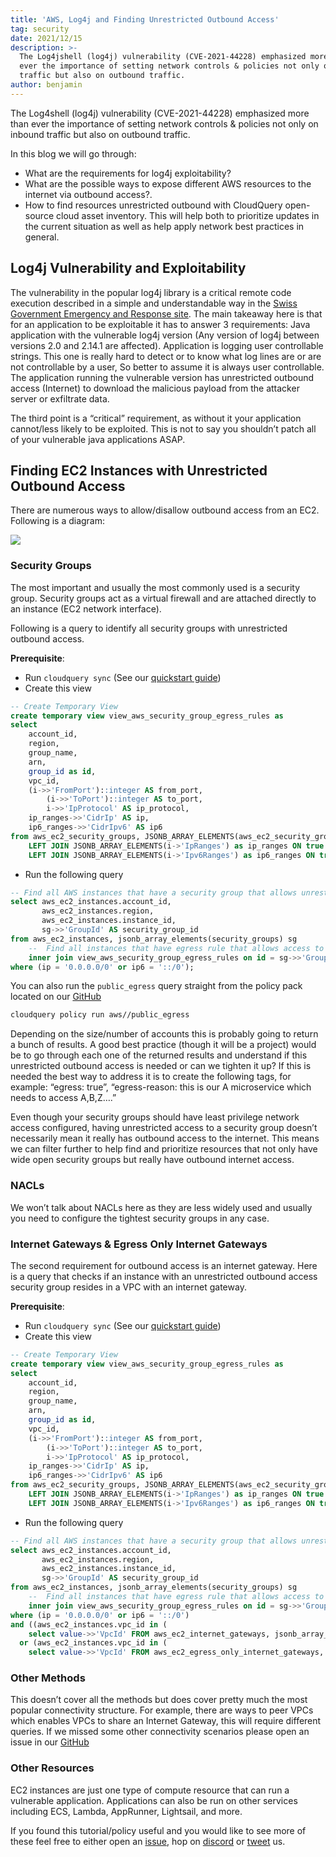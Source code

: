 ```yaml
---
title: 'AWS, Log4j and Finding Unrestricted Outbound Access'
tag: security
date: 2021/12/15
description: >-
  The Log4jshell (log4j) vulnerability (CVE-2021-44228) emphasized more than
  ever the importance of setting network controls & policies not only on inbound
  traffic but also on outbound traffic.
author: benjamin
---
```



<BlogHeader/>

The Log4shell (log4j) vulnerability (CVE-2021-44228) emphasized more than ever the importance of setting network controls & policies not only on inbound traffic but also on outbound traffic.

In this blog we will go through:

- What are the requirements for log4j exploitability?
- What are the possible ways to expose different AWS resources to the internet via outbound access?.
- How to find resources unrestricted outbound with CloudQuery open-source cloud asset inventory. This will help both to prioritize updates in the current situation as well as help apply network best practices in general.

## Log4j Vulnerability and Exploitability

The vulnerability in the popular log4j library is a critical remote code execution described in a simple and understandable way in the [Swiss Government Emergency and Response site](https://github.com/govcert-ch/website/blob/8e3128159a0e078a1ad07317e191f236c54b8e11/content/blog/zero-day-exploit-targeting-popular-java-library-log4j/post.md). The main takeaway here is that for an application to be exploitable it has to answer 3 requirements:
Java application with the vulnerable log4j version (Any version of log4j between versions 2.0 and 2.14.1 are affected).
Application is logging user controllable strings. This one is really hard to detect or to know what log lines are or are not controllable by a user, So better to assume it is always user controllable.
The application running the vulnerable version has unrestricted outbound access (Internet) to download the malicious payload from the attacker server or exfiltrate data.

The third point is a “critical” requirement, as without it your application cannot/less likely to be exploited. This is not to say you shouldn’t patch all of your vulnerable java applications ASAP.

## Finding EC2 Instances with Unrestricted Outbound Access

There are numerous ways to allow/disallow outbound access from an EC2. Following is a diagram:

![](/images/blog/outbound-architecture.png)

### Security Groups

The most important and usually the most commonly used is a security group. Security groups act as a virtual firewall and are attached directly to an instance (EC2 network interface).

Following is a query to identify all security groups with unrestricted outbound access.

**Prerequisite**:

- Run `cloudquery sync` (See our [quickstart guide](/docs/quickstart))
- Create this view

```sql copy
-- Create Temporary View
create temporary view view_aws_security_group_egress_rules as
select
    account_id,
    region,
    group_name,
    arn,
    group_id as id,
    vpc_id,
    (i->>'FromPort')::integer AS from_port,
        (i->>'ToPort')::integer AS to_port,
        i->>'IpProtocol' AS ip_protocol,
    ip_ranges->>'CidrIp' AS ip,
    ip6_ranges->>'CidrIpv6' AS ip6
from aws_ec2_security_groups, JSONB_ARRAY_ELEMENTS(aws_ec2_security_groups.ip_permissions_egress) as i
    LEFT JOIN JSONB_ARRAY_ELEMENTS(i->'IpRanges') as ip_ranges ON true
    LEFT JOIN JSONB_ARRAY_ELEMENTS(i->'Ipv6Ranges') as ip6_ranges ON true;
```

- Run the following query

```sql copy
-- Find all AWS instances that have a security group that allows unrestricted egress
select aws_ec2_instances.account_id, 
       aws_ec2_instances.region, 
       aws_ec2_instances.instance_id, 
       sg->>'GroupId' AS security_group_id 
from aws_ec2_instances, jsonb_array_elements(security_groups) sg
    --  Find all instances that have egress rule that allows access to all ip addresses
    inner join view_aws_security_group_egress_rules on id = sg->>'GroupId'
where (ip = '0.0.0.0/0' or ip6 = '::/0');
```

You can also run the `public_egress` query straight from the policy pack located on our [GitHub](https://github.com/cloudquery/cloudquery/tree/main/plugins/source/aws/policies)

```bash copy
cloudquery policy run aws//public_egress
```

Depending on the size/number of accounts this is probably going to return a bunch of results. A good best practice (though it will be a project) would be to go through each one of the returned results and understand if this unrestricted outbound access is needed or can we tighten it up? If this is needed the best way to address it is to create the following tags, for example: “egress: true”, “egress-reason: this is our A microservice which needs to access A,B,Z….”

Even though your security groups should have least privilege network access configured, having unrestricted access to a security group doesn’t necessarily mean it really has outbound access to the internet. This means we can filter further to help find and prioritize resources that not only have wide open security groups but really have outbound internet access.

### NACLs

We won’t talk about NACLs here as they are less widely used and usually you need to configure the tightest security groups in any case.

### Internet Gateways & Egress Only Internet Gateways

The second requirement for outbound access is an internet gateway. Here is a query that checks if an instance with an unrestricted outbound access security group resides in a VPC with an internet gateway.

**Prerequisite**:

- Run `cloudquery sync` (See our [quickstart guide](/docs/quickstart))
- Create this view

```sql copy
-- Create Temporary View
create temporary view view_aws_security_group_egress_rules as
select
    account_id,
    region,
    group_name,
    arn,
    group_id as id,
    vpc_id,
    (i->>'FromPort')::integer AS from_port,
        (i->>'ToPort')::integer AS to_port,
        i->>'IpProtocol' AS ip_protocol,
    ip_ranges->>'CidrIp' AS ip,
    ip6_ranges->>'CidrIpv6' AS ip6
from aws_ec2_security_groups, JSONB_ARRAY_ELEMENTS(aws_ec2_security_groups.ip_permissions_egress) as i
    LEFT JOIN JSONB_ARRAY_ELEMENTS(i->'IpRanges') as ip_ranges ON true
    LEFT JOIN JSONB_ARRAY_ELEMENTS(i->'Ipv6Ranges') as ip6_ranges ON true;
```

- Run the following query

```sql copy
-- Find all AWS instances that have a security group that allows unrestricted egress, and are in a VPC with an internet gateway
select aws_ec2_instances.account_id, 
       aws_ec2_instances.region, 
       aws_ec2_instances.instance_id, 
       sg->>'GroupId' AS security_group_id
from aws_ec2_instances, jsonb_array_elements(security_groups) sg
    --  Find all instances that have egress rule that allows access to all ip addresses
    inner join view_aws_security_group_egress_rules on id = sg->>'GroupId'
where (ip = '0.0.0.0/0' or ip6 = '::/0')
and ((aws_ec2_instances.vpc_id in (
    select value->>'VpcId' FROM aws_ec2_internet_gateways, jsonb_array_elements(aws_ec2_internet_gateways.attachments) AS value))
  or (aws_ec2_instances.vpc_id in (
    select value->>'VpcId' FROM aws_ec2_egress_only_internet_gateways, jsonb_array_elements(aws_ec2_egress_only_internet_gateways.attachments) AS value)));
```

### Other Methods

This doesn’t cover all the methods but does cover pretty much the most popular connectivity structure. For example, there are ways to peer VPCs which enables VPCs to share an Internet Gateway, this will require different queries. If we missed some other connectivity scenarios please open an issue in our [GitHub](https://github.com/cloudquery/cloudquery)

### Other Resources

EC2 instances are just one type of compute resource that can run a vulnerable application. Applications can also be run on other services including ECS, Lambda, AppRunner, Lightsail, and more.

If you found this tutorial/policy useful and you would like to see more of these feel free to either open an [issue](https://github.com/cloudquery/cloudquery), hop on [discord](https://www.cloudquery.io/discord) or [tweet](https://twitter.com/cloudqueryio) us.
